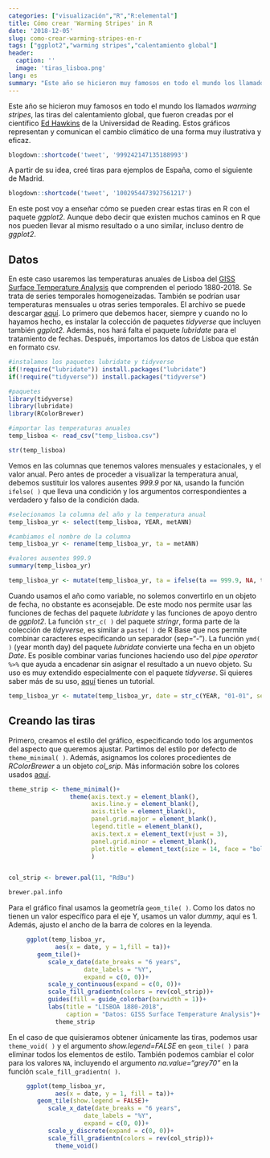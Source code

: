 ```yaml
---
categories: ["visualización","R","R:elemental"]
title: Cómo crear 'Warming Stripes' in R
date: '2018-12-05'
slug: como-crear-warming-stripes-en-r
tags: ["ggplot2","warming stripes","calentamiento global"]
header:
  caption: ''
  image: 'tiras_lisboa.png'
lang: es
summary: "Este año se hicieron muy famosos en todo el mundo los llamados warming stripes, las tiras del calentamiento global, que fueron creados por el científico Ed Hawkins de la Universidad de Reading. Estos gráficos representan y comunican el cambio climático de una forma muy ilustrativa y eficaz."
---
```


Este año se hicieron muy famosos en todo el mundo los llamados *warming stripes*, las tiras del calentamiento global, que fueron creadas por el científico [Ed Hawkins](https://twitter.com/ed_hawkins?lang=es) de la Universidad de Reading. Estos gráficos representan y comunican el cambio climático de una forma muy ilustrativa y eficaz. 

```r
blogdown::shortcode('tweet', '999242147135188993')
```

A partir de su idea, creé tiras para ejemplos de España, como el siguiente de Madrid.

```r
blogdown::shortcode('tweet', '1002954473927561217')
```

En este post voy a enseñar cómo se pueden crear estas tiras en R con el paquete *ggplot2*. Aunque debo decir que existen muchos caminos en R que nos pueden llevar al mismo resultado o a uno similar, incluso dentro de *ggplot2*. 

## Datos

En este caso usaremos las temperaturas anuales de Lisboa del 
[GISS Surface Temperature Analysis](https://data.giss.nasa.gov/gistemp/stdata/) que comprenden el periodo 1880-2018. Se trata de series temporales homogeneizadas. También se podrían usar temperaturas mensuales u otras series temporales. El archivo se puede descargar [aquí](/files/temp_lisboa.csv). Lo primero que debemos hacer, siempre y cuando no lo hayamos hecho, es instalar la colección de paquetes *tidyverse* que incluyen también *ggplot2*. Además, nos hará falta el paquete *lubridate* para el tratamiento de fechas. Después, importamos los datos de Lisboa que están en formato csv.

```r
#instalamos los paquetes lubridate y tidyverse
if(!require("lubridate")) install.packages("lubridate")
if(!require("tidyverse")) install.packages("tidyverse")

#paquetes
library(tidyverse)
library(lubridate)
library(RColorBrewer)

#importar las temperaturas anuales
temp_lisboa <- read_csv("temp_lisboa.csv")

str(temp_lisboa)

```

Vemos en las columnas que tenemos valores mensuales y estacionales, y el valor anual. Pero antes de proceder a visualizar la temperatura anual, debemos sustituir los valores ausentes *999.9* por ``NA``, usando la función ``ifelse( )`` que lleva una condición y los argumentos correspondientes a verdadero y falso de la condición dada.

```r
#selecionamos la columna del año y la temperatura anual
temp_lisboa_yr <- select(temp_lisboa, YEAR, metANN)

#cambiamos el nombre de la columna 
temp_lisboa_yr <- rename(temp_lisboa_yr, ta = metANN)

#valores ausentes 999.9
summary(temp_lisboa_yr) 

temp_lisboa_yr <- mutate(temp_lisboa_yr, ta = ifelse(ta == 999.9, NA, ta))

```


Cuando usamos el año como variable, no solemos convertirlo en un objeto de fecha, no obstante es aconsejable. De este modo nos permite usar las funciones de fechas del paquete *lubridate* y las funciones de apoyo dentro de *ggplot2*. La función ``str_c( )`` del paquete *stringr*, forma parte de la colección de *tidyverse*, es similar a ``paste( )`` de R Base que nos permite combinar caracteres especificando un separador (sep="-"). La función ``ymd( )`` (year month day) del paquete *lubridate* convierte una fecha en un objeto *Date*. Es posible combinar varias funciones 
haciendo uso del *pipe operator* ``%>%`` que ayuda a encadenar sin asignar el resultado a un nuevo objeto. Su uso es muy extendido especialmente con el paquete *tidyverse*. Si quieres saber más de su uso, [aquí](https://www.datacamp.com/community/tutorials/pipe-r-tutorial) tienes un tutorial.

```r

temp_lisboa_yr <- mutate(temp_lisboa_yr, date = str_c(YEAR, "01-01", sep = "-") %>% ymd())

```

## Creando las tiras

Primero, creamos el estilo del gráfico, especificando todo los argumentos del aspecto que queremos ajustar. Partimos del estilo por defecto de ``theme_minimal( )``. Además, asignamos 
los colores procedientes de *RColorBrewer* a un objeto *col_srip*. Más información sobre los colores usados [aquí](http://colorbrewer2.org). 

```r

theme_strip <- theme_minimal()+
                 theme(axis.text.y = element_blank(),
                       axis.line.y = element_blank(),
                       axis.title = element_blank(),
                       panel.grid.major = element_blank(),
                       legend.title = element_blank(),
                       axis.text.x = element_text(vjust = 3),
                       panel.grid.minor = element_blank(),
                       plot.title = element_text(size = 14, face = "bold")
                       )


col_strip <- brewer.pal(11, "RdBu")

brewer.pal.info

```

Para el gráfico final usamos la geometría ``geom_tile( )``. Como los datos no tienen un valor específico para el eje Y, usamos un valor *dummy*, aquí es 1. Además, ajusto el ancho de la barra de colores en la leyenda. 

```r

     ggplot(temp_lisboa_yr,
             aes(x = date, y = 1,fill = ta))+
        geom_tile()+
           scale_x_date(date_breaks = "6 years",
                     date_labels = "%Y",
                     expand = c(0, 0))+
           scale_y_continuous(expand = c(0, 0))+
           scale_fill_gradientn(colors = rev(col_strip))+
           guides(fill = guide_colorbar(barwidth = 1))+
           labs(title = "LISBOA 1880-2018",
                caption = "Datos: GISS Surface Temperature Analysis")+
             theme_strip

```

En el caso de que quisieramos obtener únicamente las tiras, podemos usar ``theme_void( )`` y el argumento *show.legend=FALSE* en ``geom_tile( )`` para eliminar todos los elementos de estilo. También podemos cambiar el color para los valores ``NA``, incluyendo el argumento *na.value="grey70"* en la función ``scale_fill_gradientn( )``.

```r

     ggplot(temp_lisboa_yr,
             aes(x = date, y = 1, fill = ta))+
        geom_tile(show.legend = FALSE)+
           scale_x_date(date_breaks = "6 years",
                     date_labels = "%Y",
                     expand = c(0, 0))+
           scale_y_discrete(expand = c(0, 0))+
           scale_fill_gradientn(colors = rev(col_strip))+
             theme_void()

```

